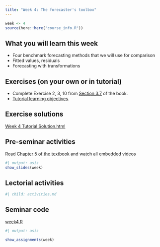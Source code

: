 ```yaml
---
title: "Week 4: The forecaster's toolbox"
---
```


```r
week <- 4
source(here::here("course_info.R"))
```

## What you will learn this week

* Four benchmark forecasting methods that we will use for comparison
* Fitted values, residuals
* Forecasting with transformations

## Exercises (on your own or in tutorial)

-   Complete Exercise 2, 3, 10 from [Section 3.7](https://otexts.com/fpp3/decomposition-exercises.html) of the book.
-   [Tutorial learning objectives](tute-lo.qmd).

## Exercise solutions

::: {.callout appearance="minimal"}
<i class="bi bi-download"></i> [Week 4 Tutorial Solution.html](Week4.html){download="Week 4 Tutorial Solution.html"}
:::


## Pre-seminar activities

Read [Chapter 5 of the textbook](https://otexts.com/fpp3/toolbox.html) and watch all embedded videos

```r
#| output: asis
show_slides(week)
```

## Lectorial activities

```r
#| child: activities.md
```


## Seminar code

::: {.callout appearance="minimal"}
<i class="bi bi-download"></i> [week4.R](week4.R){download="week4.R"}
:::



```r
#| output: asis

show_assignments(week)
```
